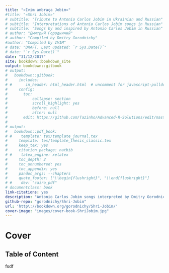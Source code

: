 ```yaml
--- 
title: "«Ivim ambraça Jobim»"
#title: "«Shri Jobim»"
# subtitle: "Tribute to Antonio Carlos Jobim in Ukrainian and Russian"
# subtitle: "Interpretations of Antonio Carlos Jobim songs in Russian"
# subtitle: "Songs by and inspired by Antonio Carlos Jobim in Russian"
# author: "Дмитрий Городничий"
# author: "Compiled by Dmitry Gorodnichy"
#author: "Compiled by IVIM"
# date: "DRAFT. Last updated: `r Sys.Date()`"
# date: "`r Sys.Date()`"
date: "31/12/2017"
site: bookdown::bookdown_site
output: bookdown::gitbook
# output:
#   bookdown::gitbook:
#     includes:
# #      in_header: html_header.html  # uncomment for javascript-pulldowns
#     config:
#       toc:
#           collapse: section
#           scroll_highlight: yes
#           before: null
#           after: null
#       edit: https://github.com/Tazinho/Advanced-R-Solutions/edit/master/%s
# 
# output:
#   bookdown::pdf_book:
# #    template: tex/template_journal.tex
#     template: tex/template_thesis_classic.tex
#     keep_tex: yes
#     citation_package: natbib
# #    latex_engine: xelatex
#     toc_depth: 2
#     toc_unnumbered: yes
#     toc_appendix: yes
#     pandoc_args: --chapters
#     quote_footer: ["\\begin{flushright}", "\\end{flushright}"]
# #    dev: "cairo_pdf"
# documentclass: book
link-citations: yes
description: "Antonio Carlos Jobim songs interpreted by Dmitry Gorodnichy"
github-repo: "gorodnichy/Shri-Jobim"
url: 'http\://bookdown.org/gorodnichy/Shri-Jobim/'
cover-image: "images/cover-book-ShriJobim.jpg"
---
```


<!-- <img alt="« Shri Jobim »" border="1" height="500" src="images/cover-book-ShriJobim.jpg"  /> <br>--> 

<!-- [Follow this album on Google+](https://plus.google.com/u/1/collection/Eg2aKE)  -->


<!-- To be updated Under construction - Links to audio and video to be added. -->

# Cover{-}


<!-- ![[Follow this album on Google+](https://plus.google.com/u/1/collection/Eg2aKE)](images/cover-jobim.jpg) -->


## Table of Content {-}

fsdf
<!-- Last updated:  31.12.2017 -->

